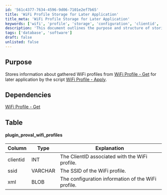 ```yaml
---
id: '561c4377-7634-4596-9d06-7101e2ef7b65'
title: 'WiFi Profile Storage for Later Application'
title_meta: 'WiFi Profile Storage for Later Application'
keywords: ['wifi', 'profile', 'storage', 'configuration', 'clientid', 'ssid']
description: 'This document outlines the purpose and structure of storing WiFi profiles gathered from the WiFi Profile - Get script for later application using the WiFi Profile - Apply script. It includes details about dependencies and the database table structure used for storage.'
tags: ['database', 'software']
draft: false
unlisted: false
---
```

## Purpose

Stores information about gathered WiFi profiles from [WiFi Profile - Get](https://proval.itglue.com/DOC-5078775-8041474) for later application by the script [WiFi Profile - Apply](https://proval.itglue.com/DOC-5078775-8140815).

## Dependencies

[WiFi Profile - Get](https://proval.itglue.com/DOC-5078775-8041474)

## Table

#### plugin_proval_wifi_profiles

| Column   | Type    | Explanation                                      |
|----------|---------|--------------------------------------------------|
| clientid | INT     | The ClientID associated with the WiFi profile.   |
| ssid     | VARCHAR | The SSID of the WiFi profile.                    |
| xml      | BLOB    | The configuration information of the WiFi profile.|











